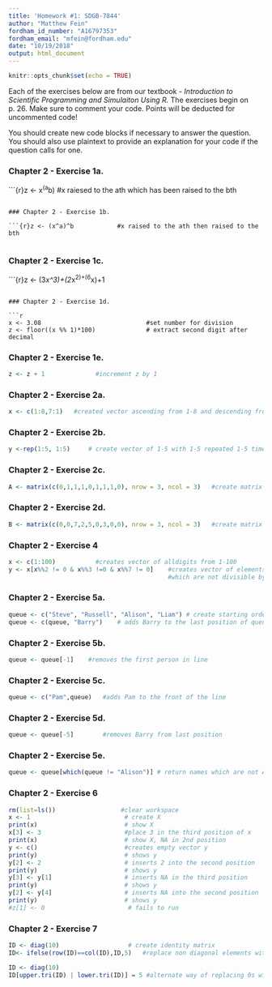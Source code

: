 ---
title: 'Homework #1: SDGB-7844'
author: "Matthew Fein"
fordham_id_number: "A16797353"
fordham_email: "mfein@fordham.edu"
date: "10/19/2018"
output: html_document
---

```{r setup, include=FALSE}
knitr::opts_chunk$set(echo = TRUE)
```

Each of the exercises below are from our textbook - _Introduction to Scientific Programming and Simulaiton Using R._ The exercises begin on p. 26.  Make sure to comment your code.  Points will be deducted for uncommented code!  

You should create new code blocks if necessary to answer the question.  You should also use plaintext to provide an explanation for your code if the question calls for one.

### Chapter 2 - Exercise 1a. 

```{r}z <- x^(a^b)          #x raiesed to the ath which has been raised to the bth


```

### Chapter 2 - Exercise 1b. 

```{r}z <- (x^a)^b            #x raised to the ath then raised to the bth


```

### Chapter 2 - Exercise 1c. 

```{r}z <- (3*x^3)+(2*x^2)+(6^x)+1
 

```

### Chapter 2 - Exercise 1d. 

```{r}
x <- 3.08                             #set number for division
z <- floor((x %% 1)*100)              # extract second digit after decimal
```

### Chapter 2 - Exercise 1e. 

```{r}
z <- z + 1              #increment z by 1

```


### Chapter 2 - Exercise 2a.

```{r}
x <- c(1:8,7:1)   #created vector ascending from 1-8 and descending from 7-1

```

### Chapter 2 - Exercise 2b.

```{r}
y <-rep(1:5, 1:5)     # create vector of 1-5 with 1-5 repeated 1-5 times each

```


### Chapter 2 - Exercise 2c. 

```{r}
A <- matrix(c(0,1,1,1,0,1,1,1,0), nrow = 3, ncol = 3)   #create matrix with                                                               #specific values

```

### Chapter 2 - Exercise 2d.

```{r}
B <- matrix(c(0,0,7,2,5,0,3,0,0), nrow = 3, ncol = 3)   #create matrix with                                                               #specific values

```

### Chapter 2 - Exercise 4

```{r}
x <- c(1:100)           #creates vector of alldigits from 1-100
y <- x[x%%2 != 0 & x%%3 !=0 & x%%7 != 0]    #creates vector of elements from x of 
                                            #which are not divisible by 2,3,7
```


### Chapter 2 - Exercise 5a. 

```{r}
queue <- c("Steve", "Russell", "Alison", "Liam") # create starting order
queue <- c(queue, "Barry")    # adds Barry to the last position of queue
```

### Chapter 2 - Exercise 5b. 

```{r}
queue <- queue[-1]    #removes the first person in line
```

### Chapter 2 - Exercise 5c.

```{r}
queue <- c("Pam",queue)   #adds Pam to the front of the line
```

### Chapter 2 - Exercise 5d. 

```{r}
queue <- queue[-5]        #removes Barry from last position
```

### Chapter 2 - Exercise 5e. 

```{r}
queue <- queue[which(queue != "Alison")] # return names which are not Alison

```

### Chapter 2 - Exercise 6

```{r}
rm(list=ls())                  #clear workspace
x <- 1                          # create X
print(x)                        # show X
x[3] <- 3                       #place 3 in the third position of x
print(x)                        # show X, NA in 2nd position
y <- c()                        #creates empty vector y
print(y)                        # shows y
y[2] <- 2                       # inserts 2 into the second position
print(y)                        # shows y
y[3] <- y[1]                    # inserts NA in the third position
print(y)                        # shows y
y[2] <- y[4]                    # inserts NA into the second position
print(y)                        # shows y
#z[1] <- 0                       # fails to run
```

### Chapter 2 - Exercise 7

```{r}
ID <- diag(10)                   # create identity matrix
ID<- ifelse(row(ID)==col(ID),ID,5)   #replace non diagonal elements with 5's

ID <- diag(10) 
ID[upper.tri(ID) | lower.tri(ID)] = 5 #alternate way of replacing 0s with 5s
```

